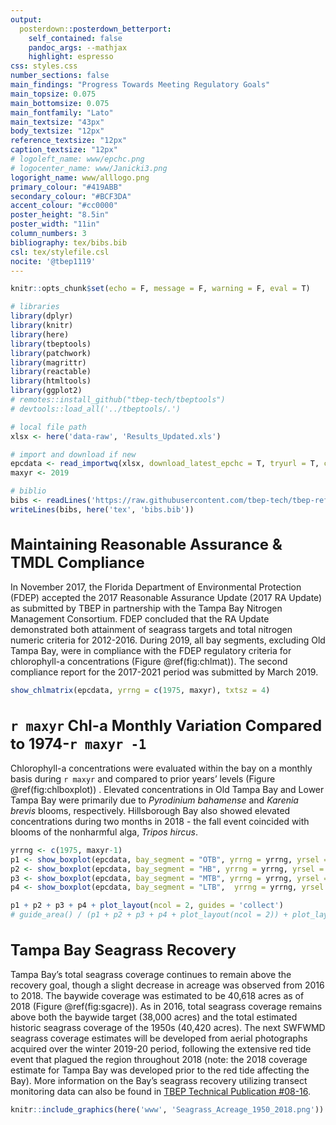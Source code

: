 ```yaml
---
output: 
  posterdown::posterdown_betterport:
    self_contained: false
    pandoc_args: --mathjax
    highlight: espresso
css: styles.css
number_sections: false
main_findings: "Progress Towards Meeting Regulatory Goals"
main_topsize: 0.075
main_bottomsize: 0.075
main_fontfamily: "Lato"
main_textsize: "43px"
body_textsize: "12px"
reference_textsize: "12px"
caption_textsize: "12px"
# logoleft_name: www/epchc.png
# logocenter_name: www/Janicki3.png
logoright_name: www/alllogo.png
primary_colour: "#419ABB"
secondary_colour: "#BCF3DA"
accent_colour: "#cc0000"
poster_height: "8.5in"
poster_width: "11in"
column_numbers: 3
bibliography: tex/bibs.bib
csl: tex/stylefile.csl
nocite: '@tbep1119'
---
```


<style>
#main-img-left {
 width: 10%;
}
#main-img-center {
 width: 10%;
}
#main-img-right {
 width: 30%;
}
h1 { /* Header 1 */
  font-size: 24px;
}
.mybreak {
   break-before: column;
}
</style>
  
```r
knitr::opts_chunk$set(echo = F, message = F, warning = F, eval = T)

# libraries
library(dplyr)
library(knitr)
library(here)
library(tbeptools)
library(patchwork)
library(magrittr)
library(reactable)
library(htmltools)
library(ggplot2)
# remotes::install_github("tbep-tech/tbeptools")
# devtools::load_all('../tbeptools/.')

# local file path
xlsx <- here('data-raw', 'Results_Updated.xls')

# import and download if new
epcdata <- read_importwq(xlsx, download_latest_epchc = T, tryurl = T, connecttimeout = 20)
maxyr <- 2019

# biblio
bibs <- readLines('https://raw.githubusercontent.com/tbep-tech/tbep-refs/master/bibs.bib')
writeLines(bibs, here('tex', 'bibs.bib'))
```

# Maintaining Reasonable Assurance & TMDL Compliance

In November 2017, the Florida Department of Environmental Protection (FDEP) accepted the 2017 Reasonable Assurance Update (2017 RA Update) as submitted by TBEP in partnership with the Tampa Bay Nitrogen Management Consortium. FDEP concluded that the RA Update demonstrated both attainment of seagrass targets and total nitrogen numeric criteria for 2012-2016. During 2019, all bay segments, excluding Old Tampa Bay, were in compliance with the FDEP regulatory criteria for chlorophyll-a concentrations (Figure \@ref(fig:chlmat)). The second compliance report for the 2017-2021 period was submitted by March 2019.

```r
show_chlmatrix(epcdata, yrrng = c(1975, maxyr), txtsz = 4)
```

# `r maxyr` Chl-a Monthly Variation Compared to 1974-`r maxyr -1`

Chlorophyll-a concentrations were evaluated within the bay on a monthly basis during `r maxyr` and compared to prior years' levels (Figure \@ref(fig:chlboxplot)) . Elevated concentrations in Old Tampa Bay and Lower Tampa Bay were primarily due to *Pyrodinium bahamense* and *Karenia brevis* blooms, respectively. Hillsborough Bay also showed elevated concentrations during two months in 2018 - the fall event coincided with blooms of the nonharmful alga, *Tripos hircus*.

```r
yrrng <- c(1975, maxyr-1)
p1 <- show_boxplot(epcdata, bay_segment = "OTB", yrrng = yrrng, yrsel = maxyr) 
p2 <- show_boxplot(epcdata, bay_segment = "HB", yrrng = yrrng, yrsel = maxyr) 
p3 <- show_boxplot(epcdata, bay_segment = "MTB", yrrng = yrrng, yrsel = maxyr)
p4 <- show_boxplot(epcdata, bay_segment = "LTB",  yrrng = yrrng, yrsel = maxyr)

p1 + p2 + p3 + p4 + plot_layout(ncol = 2, guides = 'collect')
# guide_area() / (p1 + p2 + p3 + p4 + plot_layout(ncol = 2)) + plot_layout(ncol = 1, guides = 'collect', heights = c(0.1, 1))
```

# Tampa Bay Seagrass Recovery {.mybreak}

Tampa Bay's total seagrass coverage continues to remain above the recovery goal, though a slight decrease in acreage was observed from 2016 to 2018. The baywide coverage was estimated to be 40,618 acres as of 2018 (Figure \@ref(fig:sgacre)). As in 2016, total seagrass coverage remains above both the baywide target (38,000 acres) and the total estimated historic seagrass coverage of the 1950s (40,420 acres). The next SWFWMD seagrass coverage estimates will be developed from aerial photographs acquired over the winter 2019-20 period, following the extensive red tide event that plagued the region throughout 2018 (note: the 2018 coverage estimate for Tampa Bay was developed prior to the red tide affecting the Bay). More information on the Bay's seagrass recovery utilizing transect monitoring data can also be found in [TBEP Technical Publication #08-16](https://tbeptech.org/TBEP_TECH_PUBS/2016/TBEP_08_16_2016_Seagrass_Transect_Summary_Report.pdf).

```r
knitr::include_graphics(here('www', 'Seagrass_Acreage_1950_2018.png'))
```


